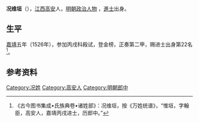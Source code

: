 '''况维垣'''（{{bd|？||？|}}），[[江西|江西]][[高安|高安]]人，[[明朝|明朝]][[政治人物|政治人物]] ，[[進士|進士]]出身。

== 生平 ==
[[嘉靖|嘉靖]]五年（1526年），参加丙戌科殿试，登金榜，正奏第二甲，赐进士出身第22名<ref>《古今图书集成•氏族典卷•诸姓部》：况维垣，按《万姓统谱》，“惟垣，字翰臣，高安人，嘉靖丙戌进士，历郎中。”</ref>。

==参考资料==
{{reflist}}

{{明朝人物小作品}}
{{嘉靖五年丙戌科殿试金榜}}

{{Authority control}}
{{DEFAULTSORT:Kuang況}}
[[Category:况姓|Category:况姓]]
[[Category:高安人|Category:高安人]]
[[Category:明朝郎中|Category:明朝郎中]]